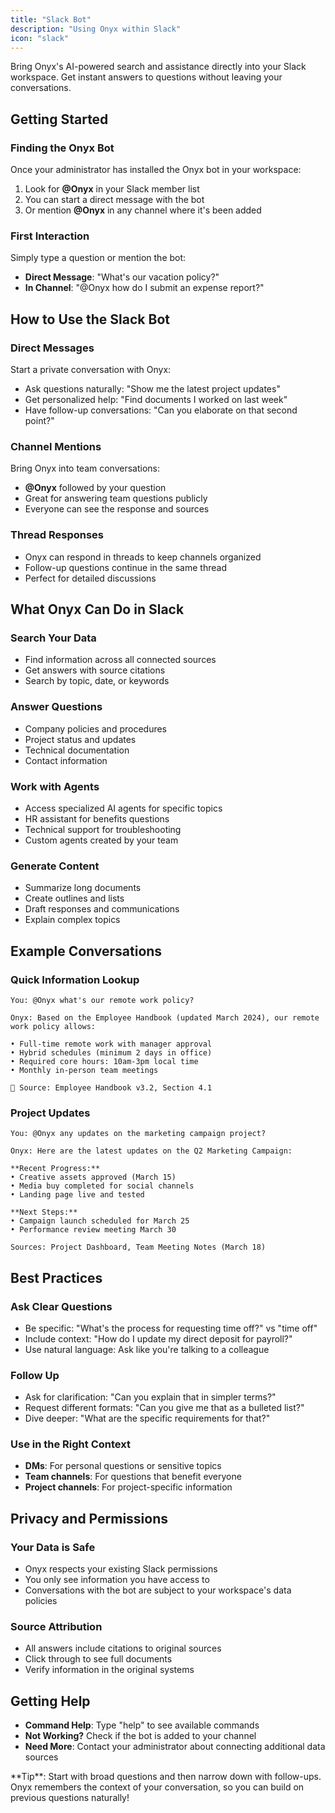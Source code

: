```yaml
---
title: "Slack Bot"
description: "Using Onyx within Slack"
icon: "slack"
---
```


Bring Onyx's AI-powered search and assistance directly into your Slack workspace. Get instant answers to questions without leaving your conversations.

## Getting Started

### **Finding the Onyx Bot**
Once your administrator has installed the Onyx bot in your workspace:
1. Look for **@Onyx** in your Slack member list
2. You can start a direct message with the bot
3. Or mention **@Onyx** in any channel where it's been added

### **First Interaction**
Simply type a question or mention the bot:
- **Direct Message**: "What's our vacation policy?"
- **In Channel**: "@Onyx how do I submit an expense report?"

## How to Use the Slack Bot

### **Direct Messages**
Start a private conversation with Onyx:
- Ask questions naturally: "Show me the latest project updates"
- Get personalized help: "Find documents I worked on last week"
- Have follow-up conversations: "Can you elaborate on that second point?"

### **Channel Mentions**
Bring Onyx into team conversations:
- **@Onyx** followed by your question
- Great for answering team questions publicly
- Everyone can see the response and sources

### **Thread Responses**
- Onyx can respond in threads to keep channels organized
- Follow-up questions continue in the same thread
- Perfect for detailed discussions

## What Onyx Can Do in Slack

### **Search Your Data**
- Find information across all connected sources
- Get answers with source citations
- Search by topic, date, or keywords

### **Answer Questions**
- Company policies and procedures
- Project status and updates  
- Technical documentation
- Contact information

### **Work with Agents**
- Access specialized AI agents for specific topics
- HR assistant for benefits questions
- Technical support for troubleshooting
- Custom agents created by your team

### **Generate Content**
- Summarize long documents
- Create outlines and lists
- Draft responses and communications
- Explain complex topics

## Example Conversations

### **Quick Information Lookup**
```
You: @Onyx what's our remote work policy?

Onyx: Based on the Employee Handbook (updated March 2024), our remote work policy allows:

• Full-time remote work with manager approval
• Hybrid schedules (minimum 2 days in office)
• Required core hours: 10am-3pm local time
• Monthly in-person team meetings

📄 Source: Employee Handbook v3.2, Section 4.1
```

### **Project Updates**
```
You: @Onyx any updates on the marketing campaign project?

Onyx: Here are the latest updates on the Q2 Marketing Campaign:

**Recent Progress:**
• Creative assets approved (March 15)
• Media buy completed for social channels
• Landing page live and tested

**Next Steps:**
• Campaign launch scheduled for March 25
• Performance review meeting March 30

Sources: Project Dashboard, Team Meeting Notes (March 18)
```

## Best Practices

### **Ask Clear Questions**
- Be specific: "What's the process for requesting time off?" vs "time off"
- Include context: "How do I update my direct deposit for payroll?"
- Use natural language: Ask like you're talking to a colleague

### **Follow Up**
- Ask for clarification: "Can you explain that in simpler terms?"
- Request different formats: "Can you give me that as a bulleted list?"
- Dive deeper: "What are the specific requirements for that?"

### **Use in the Right Context**
- **DMs**: For personal questions or sensitive topics
- **Team channels**: For questions that benefit everyone
- **Project channels**: For project-specific information

## Privacy and Permissions

### **Your Data is Safe**
- Onyx respects your existing Slack permissions
- You only see information you have access to
- Conversations with the bot are subject to your workspace's data policies

### **Source Attribution**
- All answers include citations to original sources
- Click through to see full documents
- Verify information in the original systems

## Getting Help

- **Command Help**: Type "help" to see available commands
- **Not Working?** Check if the bot is added to your channel
- **Need More**: Contact your administrator about connecting additional data sources

<Info>
**Tip**: Start with broad questions and then narrow down with follow-ups. Onyx remembers the context of your conversation, so you can build on previous questions naturally!
</Info> 